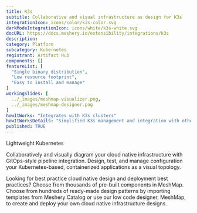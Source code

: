 ```yaml
---
title: K3s
subtitle: Collaborative and visual infrastructure as design for K3s
integrationIcon: icons/color/k3s-color.svg
darkModeIntegrationIcon: icons/white/k3s-white.svg
docURL: https://docs.meshery.io/extensibility/integrations/k3s
description: 
category: Platform
subcategory: Kubernetes
registrant: Artifact Hub
components: []
featureList: [
  "Single binary distribution",
  "Low resource footprint",
  "Easy to install and manage"
]
workingSlides: [
  ../_images/meshmap-visualizer.png,
  ../_images/meshmap-designer.png
]
howItWorks: "Integrates with K3s clusters"
howItWorksDetails: "Simplified K3s management and integration with other Kubernetes tools"
published: TRUE
---
```

<p>
Lightweight Kubernetes
</p>
<p>
    Collaboratively and visually diagram your cloud native infrastructure with GitOps-style pipeline integration. Design, test, and manage configuration your Kubernetes-based, containerized applications as a visual topology.
</p>
<p>
    Looking for best practice cloud native design and deployment best practices? Choose from thousands of pre-built components in MeshMap. Choose from hundreds of ready-made design patterns by importing templates from Meshery Catalog or use our low code designer, MeshMap, to create and deploy your own cloud native infrastructure designs.
</p>
